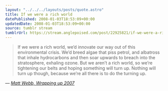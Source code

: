 ```yaml
---
layout: "../../../layouts/posts/quote.astro"
title: If we were a rich world
datePublished: 2008-01-03T18:53:09+00:00
updatedDate: 2008-01-03T18:53:09+00:00
source: tumblr stream
tumblrUrl: https://stream.anglepoised.com/post/22925821/if-we-were-a-rich-world-wed-innovate-our-way-out
---
```


> If we were a rich world, we&rsquo;d innovate our way out of this environmental crisis. We&rsquo;d breed algae that piss petrol, and albatross that inhale hydrocarbons and then soar upwards to breach into the stratosphere, exhaling ozone. But we aren&rsquo;t a rich world, so we&rsquo;re tightening our belts and hoping something will turn up. Nothing will turn up though, because we&rsquo;re all there is to do the turning up.

— <cite>[Matt Webb, _Wrapping up 2007_](http://interconnected.org/home/2007/12/28/wrapping_up_2007)</cite>
